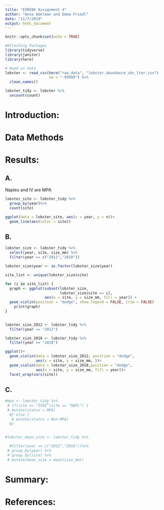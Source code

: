 ```yaml
---
title: "ESM206 Assignment 4"
author: "Anna Abelman and Emma Friedl"
date: "11/7/2019"
output: html_document
---
```


```r
knitr::opts_chunk$set(echo = TRUE)
```

```r
#Attaching Packages
library(tidyverse)
library(janitor)
library(here)

# Read in data
lobster <- read_csv(here("raw_data", "lobster_abundance_sbc_lter.csv"),
                    na = "-99999") %>% 
  clean_names()
```

```r
lobster_tidy <- lobster %>% 
  uncount(count)
```


# Introduction:

# Data Methods

# Results:

## A.

Naples and IV are MPA
```r
lobster_site <- lobster_tidy %>% 
  group_by(year)%>% 
  count(site)

ggplot(data = lobster_site, aes(x = year, y = n))+
  geom_line(aes(color = site))
```

## B.
```r
lobster_size <- lobster_tidy %>%
  select(year, site, size_mm) %>% 
  filter(year == c("2012","2018"))

lobster_size$year <- as.factor(lobster_size$year)

site_list <- unique(lobster_size$site)

for (i in site_list) {
  graph <- ggplot(subset(lobster_size,
                         lobster_size$site == i), 
                  aes(x = site, y = size_mm, fill = year)) +
  geom_violin(position = "dodge", show.legend = FALSE, trim = FALSE)
    print(graph)
}
  
```

```r
lobster_size_2012 <- lobster_tidy %>% 
  filter(year == "2012")

lobster_size_2018 <- lobster_tidy %>% 
  filter(year == "2018")

ggplot()+
  geom_violin(data = lobster_size_2012, position = "dodge",
              aes(x = site, y = size_mm, ))+
  geom_violin(data = lobster_size_2018,position = "dodge",
              aes(x = site, y = size_mm, fill = year))+
  facet_wrap(vars(site))
```


## C.
```r
#mpa <- lobster_tidy %>% 
 # if(site == "IVEE"|site == "NAPL") {
 # mutate(status = MPA)
  #} else {
   # mutate(status = Non-MPA)
  #}


#lobster_mean_size <- lobster_tidy %>% 
  
  #filter(year == c("2012","2018"))%>% 
 # group_by(year) %>% 
 # group_by(site) %>% 
 # mutate(mean_size = mean(size_mm)) 

```


# Summary:


# References:











